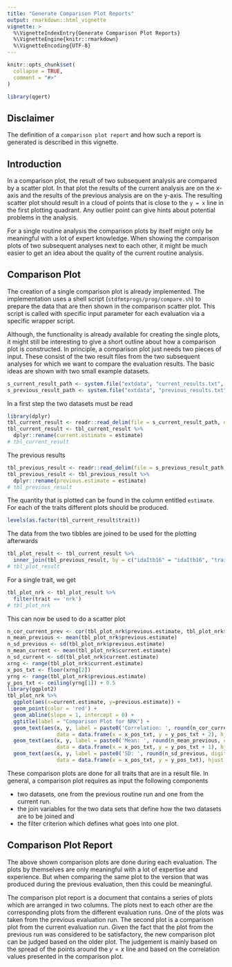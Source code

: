 ```yaml
---
title: "Generate Comparison Plot Reports"
output: rmarkdown::html_vignette
vignette: >
  %\VignetteIndexEntry{Generate Comparison Plot Reports}
  %\VignetteEngine{knitr::rmarkdown}
  %\VignetteEncoding{UTF-8}
---
```


```r
knitr::opts_chunk$set(
  collapse = TRUE,
  comment = "#>"
)
```

```r
library(qgert)
```


## Disclaimer
The definition of a `comparison plot report` and how such a report is generated is described in this vignette.


## Introduction
In a comparison plot, the result of two subsequent analysis are compared by a scatter plot. In that plot the results of the current analysis are on the x-axis and the results of the previous analysis are on the y-axis. The resulting scatter plot should result in a cloud of points that is close to the `y = x` line in the first plotting quadrant. Any outlier point can give hints about potential problems in the analysis. 

For a single routine analysis the comparison plots by itself might only be meaningful with a lot of expert knowledge. When showing the comparison plots of two subsequent analyses next to each other, it might be much easier to get an idea about the quality of the current routine analysis. 


## Comparison Plot
The creation of a single comparison plot is already implemented. The implementation uses a shell script (`stdfmtprogs/prog/compare.sh`) to prepare the data  that are then shown in the comparison scatter plot. This script is called with specific input parameter for each evaluation via a specific wrapper script.

Although, the functionality is already available for creating the single plots, it might still be interesting to give a short outline about how a comparison plot is constructed. In principle, a comparison plot just needs two pieces of input. These consist of the two result files from the two subsequent analyses for which we want to compare the evaluation results. The basic ideas are shown with two small example datasets.

```r
s_current_result_path <- system.file("extdata", "current_results.txt", package = 'qgert')
s_previous_result_path <- system.file("extdata", "previous_results.txt", package = 'qgert')
```

In a first step the two datasets must be read

```r
library(dplyr)
tbl_current_result <- readr::read_delim(file = s_current_result_path, delim = ' ')
tbl_current_result <- tbl_current_result %>% 
  dplyr::rename(current.estimate = estimate)
# tbl_current_result
```

The previous results
```r
tbl_previous_result <- readr::read_delim(file = s_previous_result_path, delim = ' ')
tbl_previous_result <- tbl_previous_result %>%
  dplyr::rename(previous.estimate = estimate)
# tbl_previous_result
```

The quantity that is plotted can be found in the column entitled `estimate`. For each of the traits different plots should be produced.

```r
levels(as.factor(tbl_current_result$trait))
```

The data from the two tibbles are joined to be used for the plotting afterwards

```r
tbl_plot_result <- tbl_current_result %>%
  inner_join(tbl_previous_result, by = c("idaItb16" = "idaItb16", "trait" = "trait"))
# tbl_plot_result
```

For a single trait, we get

```r
tbl_plot_nrk <- tbl_plot_result %>%
  filter(trait == 'nrk')
# tbl_plot_nrk
```

This can now be used to do a scatter plot

```r
n_cor_current_prev <- cor(tbl_plot_nrk$previous.estimate, tbl_plot_nrk$current.estimate)
n_mean_previous <- mean(tbl_plot_nrk$previous.estimate)
n_sd_previous <- sd(tbl_plot_nrk$previous.estimate)
n_mean_current <- mean(tbl_plot_nrk$current.estimate)
n_sd_current <- sd(tbl_plot_nrk$current.estimate)
xrng <- range(tbl_plot_nrk$current.estimate)
x_pos_txt <- floor(xrng[2])
yrng <- range(tbl_plot_nrk$previous.estimate)
y_pos_txt <- ceiling(yrng[1]) + 0.5
library(ggplot2)
tbl_plot_nrk %>%
  ggplot(aes(x=current.estimate, y=previous.estimate)) + 
  geom_point(color = 'red') + 
  geom_abline(slope = 1, intercept = 0) + 
  ggtitle(label = "Comparison Plot for NRK") + 
  geom_text(aes(x, y, label = paste0('Correlation: ', round(n_cor_current_prev, digits = 3))),
                data = data.frame(x = x_pos_txt, y = y_pos_txt + 2), hjust = 1, size = 3) + 
  geom_text(aes(x, y, label = paste0('Mean: ', round(n_mean_previous, digits = 1), ' | ', round(n_mean_current, digits = 1))),
                data = data.frame(x = x_pos_txt, y = y_pos_txt + 1), hjust = 1, size = 3) + 
  geom_text(aes(x, y, label = paste0('SD: ', round(n_sd_previous, digits = 1), ' | ', round(n_sd_current, digits = 1))),
                data = data.frame(x = x_pos_txt, y = y_pos_txt), hjust = 1, size = 3)

```

These comparison plots are done for all traits that are in a result file. In general, a comparison plot requires as input the following components

* two datasets, one from the previous routine run and one from the current run. 
* the join variables for the two data sets that define how the two datasets are to be joined and 
* the filter criterion which defines what goes into one plot. 


## Comparison Plot Report
The above shown comparison plots are done during each evaluation. The plots by themselves are only meaningful with a lot of expertise and experience. But when comparing the same plot to the version that was produced during the previous evaluation, then this could be meaningful.

The comparison plot report is a document that contains a series of plots which are arranged in two columns. The plots next to each other are the corresponding plots from the different evaluation runs. One of the plots was taken from the previous evaluation run. The second plot is a comparison plot from the current evaluation run. Given the fact that the plot from the previous run was considered to be satisfactory, the new comparison plot can be judged based on the older plot. The judgement is mainly based on the spread of the points around the $y=x$ line and based on the correlation values presented in the comparison plot. 

